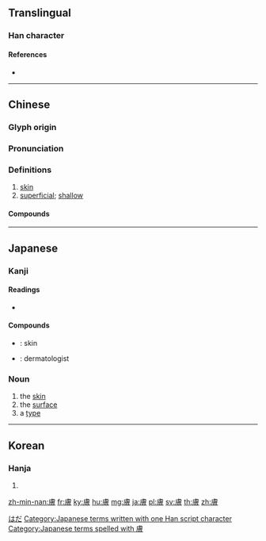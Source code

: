{{character info/new}}
{{also|肤}}
==Translingual==

===Han character===
{{Han char|rn=130|rad=肉|as=11|sn=15|four=21227|canj=YPWB|ids=⿸虍胃}}

====References====
* {{Han ref|kx=0992.280|dkj=29829|dj=1444.240|hdz=32107.050|uh=819A|ud=33178|bh=BDA7|bd=48551}}

----

==Chinese==
{{zh-forms|s=肤}}

===Glyph origin===
{{Han etym}}

===Pronunciation===
{{zh-pron
|m=fū
|c=fu1
|mn=pho͘
|mc=y
|oc=y
|cat=n,a
}}

===Definitions===
{{zh-hanzi}}

# [[skin]]
# [[superficial]]; [[shallow]]

====Compounds====
{{zh-der|切膚|切膚之痛|剝膚|剝膚椎髓|剝膚錐髓|噬膚|完膚|末學膚受|浹髓淪膚|潤膚|炙膚皸足|皮膚|皮膚炎|皮膚甲錯|皮膚病|皮膚癌|皮膚肌炎|肌無完膚|肌膚|肌膚之愛|肌膚之親|膚公|膚功|膚受|膚如刻畫|膚廓|膚敏|膚橈目逃|膚泛|膚淺|膚色|膚見|膚革|身無完膚|身體髮膚|雞膚鶴髮|體無完膚|鹽膚木}}

----

==Japanese==

===Kanji===
{{ja-kanji|grade=c|rs=肉11}}

====Readings====
* {{ja-readings|on=[[ふ]] (fu)|kun=[[はだ]] (hada)|nanori=}}

====Compounds====
* {{ja-r|皮膚|ひふ}}: skin
* {{ja-r|皮膚科|ひふか}}: dermatologist

===Noun===
{{ja-noun|はだ}}

# the [[skin]]
# the [[surface]]
# a [[type]]

[[Category:Japanese basic words|はだ]]
[[Category:Japanese terms written with one Han script character]]
[[Category:Japanese terms spelled with 膚]]

----

==Korean==

===Hanja===
{{ko-hanja|hangeul=부|eumhun=|rv=bu|mr=pu|y=pu}}

# {{defn|lang=ko|sort=肉11}}

[[zh-min-nan:膚]]
[[fr:膚]]
[[ky:膚]]
[[hu:膚]]
[[mg:膚]]
[[ja:膚]]
[[pl:膚]]
[[sv:膚]]
[[th:膚]]
[[zh:膚]]